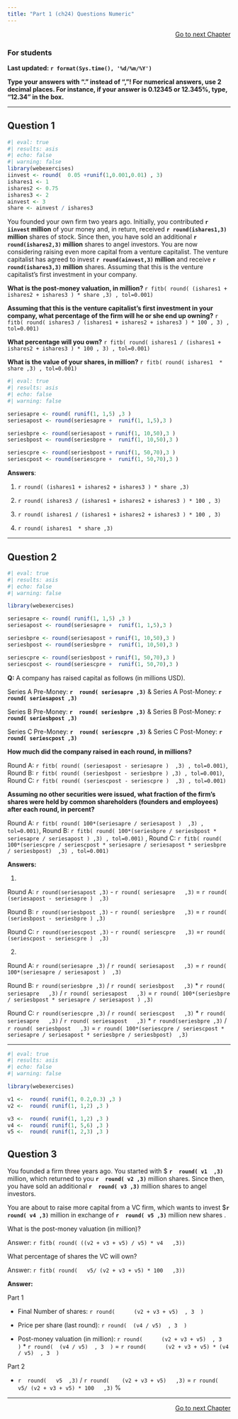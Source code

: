 ```yaml
---
title: "Part 1 (ch24) Questions Numeric"
---
```



::: {style="text-align: right"}
[Go to next Chapter](p2num.qmd){.btn .btn-primary .btn role="button" data-toggle="tool}
:::



::: {.callout-note}
### For students

**Last updated: `r format(Sys.time(), '%d/%m/%Y')`  **

**Type your answers with "." instead of ","! For numerical answers, use 2 decimal places. For instance, if your answer is 0.12345 or 12.345%, type, "12.34" in the box.**

:::


___

## Question 1

```r
#| eval: true
#| results: asis
#| echo: false
#| warning: false
library(webexercises)
iinvest <- round(  0.05 +runif(1,0.001,0.01) , 3)
ishares1 <- 1
ishares2 <- 0.75
ishares3 <- 2
ainvest <- 3
share <- ainvest / ishares3
```

You founded your own firm two years ago. Initially, you contributed **`r iinvest` million**  of your money and, in return, received **`r round(ishares1,3)` million** shares of stock. Since then, you have sold an additional **`r round(ishares2,3)` million** shares to angel investors. You are now considering raising even more capital from a venture capitalist. The venture capitalist has agreed to invest **`r round(ainvest,3)` million**  and receive **`r round(ishares3,3)` million** shares. Assuming that this is the venture capitalist’s first investment in your company. 

**What is the post-money valuation, in million? ** `r fitb( round( (ishares1 + ishares2 + ishares3 ) * share ,3) , tol=0.001)`

**Assuming that this is the venture capitalist’s first investment in your company, what percentage of the firm will he or she end up owning?**  `r fitb( round( ishares3 / (ishares1 + ishares2 + ishares3 ) * 100 , 3) , tol=0.001)`

**What percentage will you own?**  `r fitb( round( ishares1 / (ishares1 + ishares2 + ishares3 ) * 100 , 3) , tol=0.001)`

**What is the value of your shares, in million?**  `r fitb( round( ishares1  * share ,3) , tol=0.001)`


```r
#| eval: true
#| results: asis
#| echo: false
#| warning: false

seriesapre <- round( runif(1, 1,5) ,3 )
seriesapost <- round(seriesapre +  runif(1, 1,5),3 )

seriesbpre <- round(seriesapost + runif(1, 10,50),3 )
seriesbpost <- round(seriesbpre +  runif(1, 10,50),3 )

seriescpre <- round(seriesbpost + runif(1, 50,70),3 )
seriescpost <- round(seriescpre +  runif(1, 50,70),3 )

```




**Answers**:


1) `r round( (ishares1 + ishares2 + ishares3 ) * share ,3) `

2) `r round( ishares3 / (ishares1 + ishares2 + ishares3 ) * 100 , 3) `

3) `r round( ishares1 / (ishares1 + ishares2 + ishares3 ) * 100 , 3) `

4) `r round( ishares1  * share ,3) `



___



## Question 2



```r
#| eval: true
#| results: asis
#| echo: false
#| warning: false

library(webexercises)

seriesapre <- round( runif(1, 1,5) ,3 )
seriesapost <- round(seriesapre +  runif(1, 1,5),3 )

seriesbpre <- round(seriesapost + runif(1, 10,50),3 )
seriesbpost <- round(seriesbpre +  runif(1, 10,50),3 )

seriescpre <- round(seriesbpost + runif(1, 50,70),3 )
seriescpost <- round(seriescpre +  runif(1, 50,70),3 )

```



**Q:** A company has raised capital as follows (in millions USD). 

\item Series A Pre-Money: **`r  round( seriesapre ,3) `** & Series A Post-Money: **`r  round( seriesapost ,3) `**

\item Series B Pre-Money: **`r  round( seriesbpre ,3) `** & Series B Post-Money: **`r  round( seriesbpost ,3) `**

\item Series C Pre-Money: **`r  round( seriescpre ,3) `** & Series C Post-Money: **`r  round( seriescpost ,3) `**

**How much did the company raised in each round, in millions?**

Round A: `r fitb( round( (seriesapost - seriesapre )  ,3) , tol=0.001)`, Round B: `r fitb( round( (seriesbpost - seriesbpre ) ,3) , tol=0.001)`, Round C: `r fitb( round( (seriescpost - seriescpre )  ,3) , tol=0.001)`



**Assuming no other securities were issued, what fraction of the firm’s shares were held by common shareholders (founders and employees) after each round, in percent?**

Round A: `r fitb( round( 100*(seriesapre / seriesapost )  ,3) , tol=0.001)`, Round B: `r fitb( round( 100*(seriesbpre / seriesbpost * seriesapre / seriesapost ) ,3) , tol=0.001)` , Round C: `r fitb( round( 100*(seriescpre / seriescpost * seriesapre / seriesapost * seriesbpre / seriesbpost)  ,3) , tol=0.001)`













**Answers:**

1) 

Round A: `r round(seriesapost ,3)` -  `r round( seriesapre   ,3) `  = `r round( (seriesapost - seriesapre )  ,3) `

Round B: `r round(seriesbpost ,3)` -  `r round( seriesbpre   ,3) `  = `r round( (seriesbpost - seriesbpre ) ,3) ` 

Round C: `r round(seriescpost ,3)` -  `r round( seriescpre   ,3) `  =`r round( (seriescpost - seriescpre )  ,3) `

2) 

Round A: `r round(seriesapre ,3)` /  `r round( seriesapost   ,3) `  = `r round( 100*(seriesapre / seriesapost )  ,3) `

Round B: `r round(seriesbpre ,3)` /  `r round( seriesbpost   ,3) ` *   `r round( seriesapre   ,3)` /  `r round( seriesapost   ,3)` = `r round( 100*(seriesbpre / seriesbpost * seriesapre / seriesapost ) ,3) ` 

Round C: `r round(seriescpre ,3)` /  `r round( seriescpost   ,3) ` *   `r round( seriesapre   ,3)` /  `r round( seriesapost   ,3)` * `r round(seriesbpre ,3)` /  `r round( seriesbpost   ,3) ` = `r round( 100*(seriescpre / seriescpost * seriesapre / seriesapost * seriesbpre / seriesbpost)  ,3) `






___



```r
#| eval: true
#| results: asis
#| echo: false
#| warning: false

library(webexercises)

v1 <-  round( runif(1, 0.2,0.3) ,3 )
v2 <-  round( runif(1, 1,2) ,3 )

v3 <-  round( runif(1, 1,2) ,3 )
v4 <-  round( runif(1, 5,6) ,3 )
v5 <-  round( runif(1, 2,3) ,3 )


```


## Question 3

You founded a firm three years ago. You started with  $ **`r  round( v1  ,3) `** million, which returned to you   **`r  round( v2 ,3) `** million shares. Since then, you have sold an additional  **`r  round( v3 ,3) `** million shares to angel investors. 

You are about to raise more capital from a VC firm, which wants to invest $**`r  round( v4 ,3)  `** million in exchange of **`r  round( v5 ,3) `** million new shares .

What is the post-money valuation (in million)? 

Answer: `r fitb( round( ((v2 + v3 + v5) / v5) * v4   ,3)) `

What percentage of shares the VC will own? 

Answer: `r fitb( round(   v5/ (v2 + v3 + v5) * 100   ,3)) `




**Answer:** 

Part 1

- Final Number of shares: `r round(      (v2 + v3 + v5)  , 3  ) `

- Price per share (last round): `r round(  (v4 / v5)  , 3  ) `

- Post-money valuation (in million): `r round(      (v2 + v3 + v5)  , 3  ) ` * `r round(  (v4 / v5)  , 3  ) ` =  `r round(      (v2 + v3 + v5) * (v4 / v5)  , 3  ) `

Part 2

- `r  round(   v5  ,3)  `  / `r round(    (v2 + v3 + v5)   ,3) `  =  `r round(   v5/ (v2 + v3 + v5) * 100   ,3) ` % 
 

___



<script src="https://giscus.app/client.js"
        data-repo="henriquecastror/EF_permanent"
        data-repo-id="R_kgDOLMIejg"
        data-category="General"
        data-category-id="DIC_kwDOLMIejs4Cc1yS"
        data-mapping="number"
        data-term="2"
        data-reactions-enabled="1"
        data-emit-metadata="0"
        data-input-position="bottom"
        data-theme="light"
        data-lang="en"
        crossorigin="anonymous"
        async>
</script>

::: {style="text-align: right"}
[Go to next Chapter](p2num.qmd){.btn .btn-primary .btn role="button" data-toggle="tool}
:::
